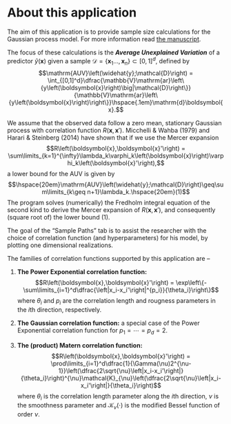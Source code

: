                               About this application
===================================================================================
The aim of this application is to provide sample size calculations for the Gaussian process model. For more information read [the manuscript](https://b38efb82-a-62cb3a1a-s-sites.googlegroups.com/site/ofirhararishomepage/Sample_Size_Revisited.pdf?attachauth=ANoY7cocRxLf7yLkbT3uauaHg-e7eHSgED_RRyIGZ74c9y9ub5xYK7_jckKQXYft63DWVOiPcSCDLEIA0RPVUx6ItLhSV9Zo3hio_4EiFy6ayOVN9WfnHU8QeCuEjg814Hz3BI0YW8jnuhZFRLqKpIElpREIIXktVtqqG0ECflxi2VYWMV5SkBI83fInw0lMhs-Op-X7gsuOZccTd8eQD0sR-dOKVGvOrani8ZI04LVnsuDKIW5bxMI%3D&attredirects=0). 

The focus of these calculations is the **_Average Unexplained Variation_** of a predictor $\widehat{y}\left(\boldsymbol{x}\right)$ given a sample $\mathcal{D}=\left\{\boldsymbol{x}_1\ldots,\boldsymbol{x}_n\right\}\subset [0,1]^d$, defined by 
$$\mathrm{AUV}\left(\widehat{y};\mathcal{D}\right) = \int_{[0,1]^d}\dfrac{\mathbb{V}\mathrm{ar}\left\{y\left(\boldsymbol{x}\right)\big|\mathcal{D}\right\}}{\mathbb{V}\mathrm{ar}\left\{y\left(\boldsymbol{x}\right)\right\}}\hspace{.1em}\mathrm{d}\boldsymbol{x}.$$

We assume that the observed data follow a zero mean, stationary Gaussian process with correlation function $R\left(\boldsymbol{x},\boldsymbol{x}'\right)$. Micchelli & Wahba (1979) and Harari & Steinberg (2014) have shown that if we use the Mercer expansion
$$R\left(\boldsymbol{x},\boldsymbol{x}'\right) = \sum\limits_{k=1}^{\infty}\lambda_k\varphi_k\left(\boldsymbol{x}\right)\varphi_k\left(\boldsymbol{x}'\right),$$
a lower bound for the AUV is given by
$$\hspace{20em}\mathrm{AUV}\left(\widehat{y};\mathcal{D}\right)\geq\sum\limits_{k\geq n+1}\lambda_k.\hspace{20em}(1)$$
The program solves (numerically) the Fredholm integral equation of the second kind to derive the Mercer expansion of $R\left(\boldsymbol{x},\boldsymbol{x}'\right)$, and consequently (square root of) the lower bound $(1)$.

The goal of the "Sample Paths" tab is to assist the researcher with the choice of correlation function (and hyperparameters) for his model, by plotting one dimensional realizations.

The families of correlation functions supported by this application are --

1. **The Power Exponential correlation function:**
$$R\left(\boldsymbol{x},\boldsymbol{x}'\right) = 
\exp\left\{-\sum\limits_{i=1}^d\dfrac{\left|x_i-x_i'\right|^{p_i}}{\theta_i}\right\}$$
where $\theta_i$ and $p_i$ are the correlation length and rougness parameters in the $i$th direction, respectively.

2. **The Gaussian correlation function:**
a special case of the Power Exponential correlation function for $p_1=\cdots=p_d=2$.

3. **The (product) Matern correlation function:**
$$R\left(\boldsymbol{x},\boldsymbol{x}'\right) = \prod\limits_{i=1}^d\dfrac{1}{\Gamma(\nu)2^{\nu-1}}\left(\dfrac{2\sqrt{\nu}\left|x_i-x_i'\right|}{\theta_i}\right)^{\nu}\mathcal{K}_{\nu}\left(\dfrac{2\sqrt{\nu}\left|x_i-x_i'\right|}{\theta_i}\right)$$
where $\theta_i$ is the correlation length parameter along the $i$th direction, $\nu$ is the smoothness parameter and $\mathcal{K}_{\nu}\left(\cdot\right)$ is the modified
Bessel function of order $\nu$.


<script type="text/x-mathjax-config">
   MathJax.Hub.Config({  "HTML-CSS": { minScaleAdjust: 125, availableFonts: [] }  });
</script>